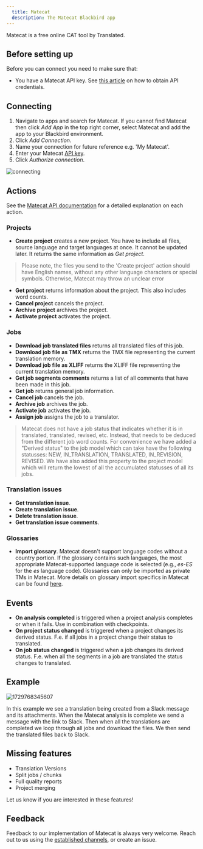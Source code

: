 ```yaml
---
  title: Matecat
  description: The Matecat Blackbird app
---
```


<LinkCard title="View on Github" target="_blank" href="https://github.com/bb-io/Matecat" icon="github" />

Matecat is a free online CAT tool by Translated.

## Before setting up

Before you can connect you need to make sure that:

- You have a Matecat API key. See [this article](https://guides.matecat.com/obtaining-api-credentials) on how to obtain API credentials.

## Connecting

1. Navigate to apps and search for Matecat. If you cannot find Matecat then click _Add App_ in the top right corner, select Matecat and add the app to your Blackbird environment.
2. Click _Add Connection_.
3. Name your connection for future reference e.g. 'My Matecat'.
4. Enter your Matecat [API key](https://guides.matecat.com/obtaining-api-credentials).
5. Click _Authorize connection_.

![connecting](https://raw.githubusercontent.com/bb-io/Matecat/main/image/README/1693310380983.png)

## Actions

See the [Matecat API documentation](https://www.matecat.com/api/docs#/) for a detailed explanation on each action.

### Projects

- **Create project** creates a new project. You have to include all files, source language and target languages at once. It cannot be updated later. It returns the same information as _Get project_.
> Please note, the files you send to the 'Create project' action should have English names, without any other language characters or special symbols. Otherwise, Matecat may throw an unclear error
- **Get project** returns information about the project. This also includes word counts.
- **Cancel project** cancels the project.
- **Archive project** archives the project.
- **Activate project** activates the project.

### Jobs

- **Download job translated files** returns all translated files of this job.
- **Download job file as TMX** returns the TMX file representing the current translation memory.
- **Download job file as XLIFF** returns the XLIFF file representing the current translation memory.
- **Get job segments comments** returns a list of all comments that have been made in this job.
- **Get job** returns general job information.
- **Cancel job** cancels the job.
- **Archive job** archives the job.
- **Activate job** activates the job.
- **Assign job** assigns the job to a translator.

> Matecat does not have a job status that indicates whether it is in translated, translated, revised, etc. Instead, that needs to be deduced from the different job word counts. For convenience we have added a "Derived status" to the job model which can take have the following statusses: NEW, IN_TRANSLATION, TRANSLATED, IN_REVISION, REVISED. We have also added this property to the project model which will return the lowest of all the accumulated statusses of all its jobs.

### Translation issues

- **Get translation issue**.
- **Create translation issue**.
- **Delete translation issue**.
- **Get translation issue comments**.

### Glossaries

- **Import glossary**. Matecat doesn't support language codes without a country portion. If the glossary contains such languages, the most appropriate Matecat-supported language code is selected (e.g., _es-ES_ for the _es_ language code). Glossaries can only be imported as private TMs in Matecat. More details on glossary import specifics in Matecat can be found [here](https://guides.matecat.com/how-to-add-a-glossary).

## Events

- **On analysis completed** is triggered when a project analysis completes or when it fails. Use in combination with checkpoints.
- **On project status changed** is triggered when a project changes its derived status. F.e. if all jobs in a project change their status to translated.
- **On job status changed** is triggered when a job changes its derived status. F.e. when all the segments in a job are translated the status changes to translated.

## Example

![1729768345607](https://raw.githubusercontent.com/bb-io/Matecat/main/image/README/1729768345607.png)

In this example we see a translation being created from a Slack message and its attachments. When the Matecat analysis is complete we send a message with the link to Slack. Then when all the translations are completed we loop through all jobs and download the files. We then send the translated files back to Slack.

## Missing features

- Translation Versions
- Split jobs / chunks
- Full quality reports
- Project merging

Let us know if you are interested in these features!

## Feedback

Feedback to our implementation of Matecat is always very welcome. Reach out to us using the [established channels](https://www.blackbird.io/), or create an issue.

